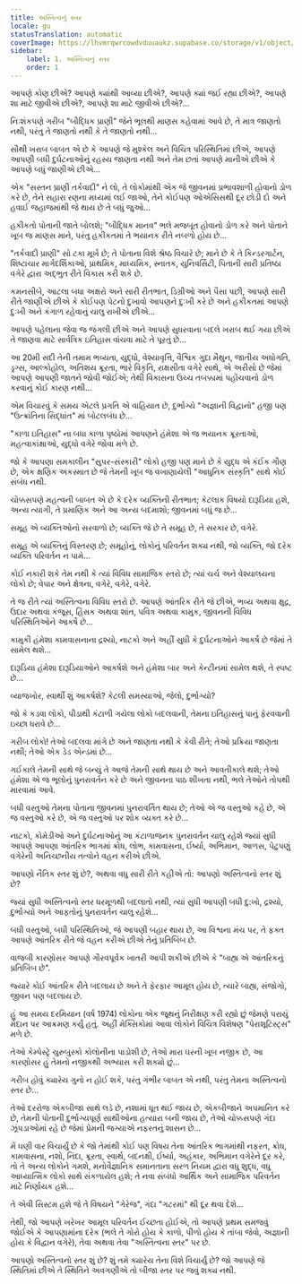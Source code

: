 ```yaml
---
title: અસ્તિત્વનું સ્તર
locale: gu
statusTranslation: automatic
coverImage: https://lhvmrqwrcowdvduuaukz.supabase.co/storage/v1/object/public/strapi-uploads/small_cover-tratado-de-psicologia-revolucionaria.webp-5e15e1cec4e0ebebcde5d7fc7565d8fd.webp
sidebar:
    label: 1. અસ્તિત્વનું સ્તર
    order: 1
---
```

આપણે કોણ છીએ? આપણે ક્યાંથી આવ્યા છીએ?, આપણે ક્યાં જઈ રહ્યા છીએ?, આપણે શા માટે જીવીએ છીએ?, આપણે શા માટે જીવીએ છીએ?...

નિઃશંકપણે ગરીબ "બૌદ્ધિક પ્રાણી" જેને ભૂલથી માણસ કહેવામાં આવે છે, તે માત્ર જાણતો નથી, પરંતુ તે જાણતો નથી કે તે જાણતો નથી...

સૌથી ખરાબ બાબત એ છે કે આપણે જે મુશ્કેલ અને વિચિત્ર પરિસ્થિતિમાં છીએ, આપણે આપણી બધી દુર્ઘટનાઓનું રહસ્ય જાણતા નથી અને તેમ છતાં આપણે માનીએ છીએ કે આપણે બધું જાણીએ છીએ...

એક "સસ્તન પ્રાણી તર્કવાદી" ને લો, તે લોકોમાંથી એક જે જીવનમાં પ્રભાવશાળી હોવાનો ડોળ કરે છે, તેને સહારા રણના મધ્યમાં લઈ જાઓ, તેને કોઈપણ ઓએસિસથી દૂર છોડી દો અને હવાઈ જહાજમાંથી જે થાય છે તે બધું જુઓ...

હકીકતો પોતાની જાતે બોલશે; "બૌદ્ધિક માનવ" ભલે મજબૂત હોવાનો ડોળ કરે અને પોતાને ખૂબ જ માણસ માને, પરંતુ હકીકતમાં તે ભયાનક રીતે નબળો હોય છે...

"તર્કવાદી પ્રાણી" સો ટકા મૂર્ખ છે; તે પોતાના વિશે શ્રેષ્ઠ વિચારે છે; માને છે કે તે કિન્ડરગાર્ટન, શિષ્ટાચાર માર્ગદર્શિકાઓ, પ્રાથમિક, માધ્યમિક, સ્નાતક, યુનિવર્સિટી, પિતાની સારી પ્રતિષ્ઠા વગેરે દ્વારા અદ્ભુત રીતે વિકાસ કરી શકે છે.

કમનસીબે, આટલા બધા અક્ષરો અને સારી રીતભાત, ડિગ્રીઓ અને પૈસા પછી, આપણે સારી રીતે જાણીએ છીએ કે કોઈપણ પેટનો દુખાવો આપણને દુઃખી કરે છે અને હકીકતમાં આપણે દુઃખી અને કંગાળ રહેવાનું ચાલુ રાખીએ છીએ...

આપણે પહેલાના જેવા જ જંગલી છીએ અને આપણે સુધરવાના બદલે ખરાબ થઈ ગયા છીએ તે જાણવા માટે સાર્વત્રિક ઇતિહાસ વાંચવા માટે તે પૂરતું છે...

આ 20મી સદી તેની તમામ ભવ્યતા, યુદ્ધો, વેશ્યાવૃત્તિ, વૈશ્વિક ગુદા મૈથુન, જાતીય અધોગતિ, ડ્રગ્સ, આલ્કોહોલ, અતિશય ક્રૂરતા, ભારે વિકૃતિ, રાક્ષસીતા વગેરે સાથે, એ અરીસો છે જેમાં આપણે આપણી જાતને જોવી જોઈએ; તેથી વિકાસના ઉચ્ચ તબક્કામાં પહોંચવાનો ડોળ કરવાનું કોઈ કારણ નથી...

એમ વિચારવું કે સમય એટલે પ્રગતિ એ વાહિયાત છે, દુર્ભાગ્યે "અજ્ઞાની વિદ્વાનો" હજી પણ "ઉત્ક્રાંતિના સિદ્ધાંત" માં બોટલબંધ છે...

"કાળા ઇતિહાસ" ના બધા કાળા પૃષ્ઠોમાં આપણને હંમેશા એ જ ભયાનક ક્રૂરતાઓ, મહત્વાકાંક્ષાઓ, યુદ્ધો વગેરે જોવા મળે છે.

જો કે આપણા સમકાલીન "સુપર-સંસ્કારી" લોકો હજી પણ માને છે કે યુદ્ધ એ કંઈક ગૌણ છે, એક ક્ષણિક અકસ્માત છે જે તેમની ખૂબ જ વખાણાયેલી "આધુનિક સંસ્કૃતિ" સાથે કોઈ સંબંધ નથી.

ચોક્કસપણે મહત્વની બાબત એ છે કે દરેક વ્યક્તિની રીતભાત; કેટલાક વિષયો દારૂડિયા હશે, અન્ય ત્યાગી, તે પ્રમાણિક અને આ અન્ય બદમાશો; જીવનમાં બધું જ છે...

સમૂહ એ વ્યક્તિઓનો સરવાળો છે; વ્યક્તિ જે છે તે સમૂહ છે, તે સરકાર છે, વગેરે.

સમૂહ એ વ્યક્તિનું વિસ્તરણ છે; સમૂહોનું, લોકોનું પરિવર્તન શક્ય નથી, જો વ્યક્તિ, જો દરેક વ્યક્તિ પરિવર્તન ન પામે...

કોઈ નકારી શકે તેમ નથી કે ત્યાં વિવિધ સામાજિક સ્તરો છે; ત્યાં ચર્ચ અને વેશ્યાલયના લોકો છે; વેપાર અને ક્ષેત્રના, વગેરે, વગેરે, વગેરે.

તે જ રીતે ત્યાં અસ્તિત્વના વિવિધ સ્તરો છે. આપણે આંતરિક રીતે જે છીએ, ભવ્ય અથવા ક્ષુદ્ર, ઉદાર અથવા કંજૂસ, હિંસક અથવા શાંત, પવિત્ર અથવા કામુક, જીવનની વિવિધ પરિસ્થિતિઓને આકર્ષે છે...

કામુકી હંમેશા કામવાસનાના દ્રશ્યો, નાટકો અને અહીં સુધી કે દુર્ઘટનાઓને આકર્ષે છે જેમાં તે સામેલ થશે...

દારૂડિયા હંમેશા દારૂડિયાઓને આકર્ષશે અને હંમેશા બાર અને કેન્ટીનમાં સામેલ થશે, તે સ્પષ્ટ છે...

વ્યાજખોર, સ્વાર્થી શું આકર્ષશે? કેટલી સમસ્યાઓ, જેલો, દુર્ભાગ્યો?

જો કે કડવા લોકો, પીડાથી કંટાળી ગયેલા લોકો બદલવાની, તેમના ઇતિહાસનું પાનું ફેરવવાની ઇચ્છા ધરાવે છે...

ગરીબ લોકો! તેઓ બદલવા માંગે છે અને જાણતા નથી કે કેવી રીતે; તેઓ પ્રક્રિયા જાણતા નથી; તેઓ એક ડેડ એન્ડમાં છે...

ગઈકાલે તેમની સાથે જે બન્યું તે આજે તેમની સાથે થાય છે અને આવતીકાલે થશે; તેઓ હંમેશા એ જ ભૂલોનું પુનરાવર્તન કરે છે અને જીવનના પાઠ શીખતા નથી, ભલે તેઓને તોપથી મારવામાં આવે.

બધી વસ્તુઓ તેમના પોતાના જીવનમાં પુનરાવર્તિત થાય છે; તેઓ એ જ વસ્તુઓ કહે છે, એ જ વસ્તુઓ કરે છે, એ જ વસ્તુઓ પર શોક વ્યક્ત કરે છે...

નાટકો, કોમેડીઓ અને દુર્ઘટનાઓનું આ કંટાળાજનક પુનરાવર્તન ચાલુ રહેશે જ્યાં સુધી આપણે આપણા આંતરિક ભાગમાં ક્રોધ, લોભ, કામવાસના, ઈર્ષ્યા, અભિમાન, આળસ, પેટુપણું વગેરેની અનિચ્છનીય તત્વોને વહન કરીએ છીએ.

આપણો નૈતિક સ્તર શું છે?, અથવા વધુ સારી રીતે કહીએ તો: આપણો અસ્તિત્વનો સ્તર શું છે?

જ્યાં સુધી અસ્તિત્વનો સ્તર ધરમૂળથી બદલાતો નથી, ત્યાં સુધી આપણી બધી દુ:ખો, દ્રશ્યો, દુર્ભાગ્યો અને આફતોનું પુનરાવર્તન ચાલુ રહેશે...

બધી વસ્તુઓ, બધી પરિસ્થિતિઓ, જે આપણી બહાર થાય છે, આ વિશ્વના મંચ પર, તે ફક્ત આપણે આંતરિક રીતે જે વહન કરીએ છીએ તેનું પ્રતિબિંબ છે.

વાજબી કારણોસર આપણે ગૌરવપૂર્વક ખાતરી આપી શકીએ છીએ કે "બાહ્ય એ આંતરિકનું પ્રતિબિંબ છે".

જ્યારે કોઈ આંતરિક રીતે બદલાય છે અને તે ફેરફાર આમૂલ હોય છે, ત્યારે બાહ્ય, સંજોગો, જીવન પણ બદલાય છે.

હું આ સમય દરમિયાન (વર્ષ 1974) લોકોના એક જૂથનું નિરીક્ષણ કરી રહ્યો છું જેમણે પરાયું મેદાન પર આક્રમણ કર્યું હતું. અહીં મેક્સિકોમાં આવા લોકોને વિચિત્ર વિશેષણ "પેરાશૂટિસ્ટ્સ" મળે છે.

તેઓ કેમ્પેસ્ટ્રે ચુરુબુસ્કો કોલોનીના પાડોશી છે, તેઓ મારા ઘરની ખૂબ નજીક છે, આ કારણોસર હું તેમનો નજીકથી અભ્યાસ કરી શક્યો છું...

ગરીબ હોવું ક્યારેય ગુનો ન હોઈ શકે, પરંતુ ગંભીર બાબત એ નથી, પરંતુ તેમના અસ્તિત્વનો સ્તર છે...

તેઓ દરરોજ એકબીજા સાથે લડે છે, નશામાં ધૂત થઈ જાય છે, એકબીજાને અપમાનિત કરે છે, તેમની પોતાની દુર્ભાગ્યપૂર્ણ સાથીઓના હત્યારા બની જાય છે, તેઓ ચોક્કસપણે ગંદા ઝૂંપડાઓમાં રહે છે જેમાં પ્રેમની જગ્યાએ નફરતનું શાસન છે...

મેં ઘણી વાર વિચાર્યું છે કે જો તેમાંથી કોઈ પણ વિષય તેના આંતરિક ભાગમાંથી નફરત, ક્રોધ, કામવાસના, નશો, નિંદા, ક્રૂરતા, સ્વાર્થ, બદનક્ષી, ઈર્ષ્યા, અહંકાર, અભિમાન વગેરેને દૂર કરે, તો તે અન્ય લોકોને ગમશે, મનોવૈજ્ઞાનિક સમાનતાના સરળ નિયમ દ્વારા વધુ શુદ્ધ, વધુ આધ્યાત્મિક લોકો સાથે સંકળાયેલ હશે; તે નવા સંબંધો આર્થિક અને સામાજિક પરિવર્તન માટે નિર્ણાયક હશે...

તે એવી સિસ્ટમ હશે જે તે વિષયને "ગેરેજ", ગંદા "ગટરમાં" થી દૂર થવા દેશે...

તેથી, જો આપણે ખરેખર આમૂલ પરિવર્તન ઈચ્છતા હોઈએ, તો આપણે પ્રથમ સમજવું જોઈએ કે આપણામાંના દરેક (ભલે તે ગોરો હોય કે કાળો, પીળો હોય કે તાંબા જેવો, અજ્ઞાની હોય કે વિદ્વાન વગેરે), તેવા અથવા તેવા "અસ્તિત્વના સ્તર" પર છે.

આપણો અસ્તિત્વનો સ્તર શું છે? શું તમે ક્યારેય તેના વિશે વિચાર્યું છે? જો આપણે જે સ્થિતિમાં છીએ તે સ્થિતિને અવગણીએ તો બીજા સ્તર પર જવું શક્ય નથી.

